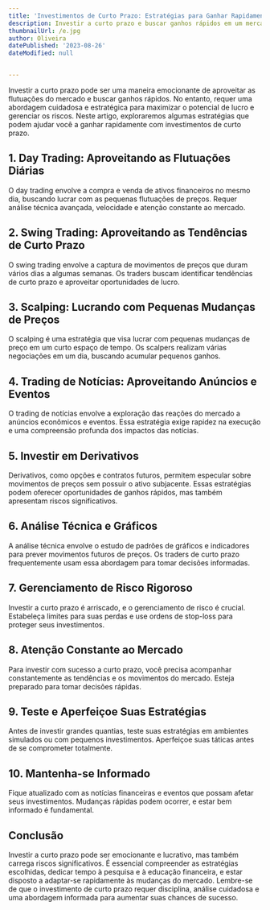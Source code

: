```yaml
---
title: 'Investimentos de Curto Prazo: Estratégias para Ganhar Rapidamente'
description: Investir a curto prazo e buscar ganhos rápidos em um mercado dinâmico.
thumbnailUrl: /e.jpg
author: Oliveira
datePublished: '2023-08-26'
dateModified: null


---
```


Investir a curto prazo pode ser uma maneira emocionante de aproveitar as flutuações do mercado e buscar ganhos rápidos. No entanto, requer uma abordagem cuidadosa e estratégica para maximizar o potencial de lucro e gerenciar os riscos. Neste artigo, exploraremos algumas estratégias que podem ajudar você a ganhar rapidamente com investimentos de curto prazo.

## **1. Day Trading: Aproveitando as Flutuações Diárias**

O day trading envolve a compra e venda de ativos financeiros no mesmo dia, buscando lucrar com as pequenas flutuações de preços. Requer análise técnica avançada, velocidade e atenção constante ao mercado.

## **2. Swing Trading: Aproveitando as Tendências de Curto Prazo**

O swing trading envolve a captura de movimentos de preços que duram vários dias a algumas semanas. Os traders buscam identificar tendências de curto prazo e aproveitar oportunidades de lucro.

## **3. Scalping: Lucrando com Pequenas Mudanças de Preços**

O scalping é uma estratégia que visa lucrar com pequenas mudanças de preço em um curto espaço de tempo. Os scalpers realizam várias negociações em um dia, buscando acumular pequenos ganhos.

## **4. Trading de Notícias: Aproveitando Anúncios e Eventos**

O trading de notícias envolve a exploração das reações do mercado a anúncios econômicos e eventos. Essa estratégia exige rapidez na execução e uma compreensão profunda dos impactos das notícias.

## **5. Investir em Derivativos**

Derivativos, como opções e contratos futuros, permitem especular sobre movimentos de preços sem possuir o ativo subjacente. Essas estratégias podem oferecer oportunidades de ganhos rápidos, mas também apresentam riscos significativos.

## **6. Análise Técnica e Gráficos**

A análise técnica envolve o estudo de padrões de gráficos e indicadores para prever movimentos futuros de preços. Os traders de curto prazo frequentemente usam essa abordagem para tomar decisões informadas.

## **7. Gerenciamento de Risco Rigoroso**

Investir a curto prazo é arriscado, e o gerenciamento de risco é crucial. Estabeleça limites para suas perdas e use ordens de stop-loss para proteger seus investimentos.

## **8. Atenção Constante ao Mercado**

Para investir com sucesso a curto prazo, você precisa acompanhar constantemente as tendências e os movimentos do mercado. Esteja preparado para tomar decisões rápidas.

## **9. Teste e Aperfeiçoe Suas Estratégias**

Antes de investir grandes quantias, teste suas estratégias em ambientes simulados ou com pequenos investimentos. Aperfeiçoe suas táticas antes de se comprometer totalmente.

## **10. Mantenha-se Informado**

Fique atualizado com as notícias financeiras e eventos que possam afetar seus investimentos. Mudanças rápidas podem ocorrer, e estar bem informado é fundamental.

## **Conclusão**

Investir a curto prazo pode ser emocionante e lucrativo, mas também carrega riscos significativos. É essencial compreender as estratégias escolhidas, dedicar tempo à pesquisa e à educação financeira, e estar disposto a adaptar-se rapidamente às mudanças do mercado. Lembre-se de que o investimento de curto prazo requer disciplina, análise cuidadosa e uma abordagem informada para aumentar suas chances de sucesso.

